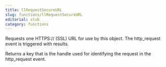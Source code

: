 ```yaml
---
title: llRequestSecureURL
slug: functions/llRequestSecureURL
editorial: stub
category: functions
---
```


<LSLFunction
	name="llRequestSecureURL"
	returnType="key"
/>

Requests one HTTPS:// (SSL) URL for use by this object. The http_request event is triggered with results.

Returns a key that is the handle used for identifying the request in the http_request event.
